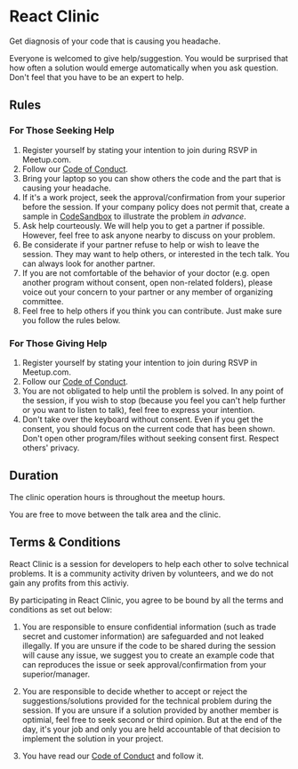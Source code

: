 
<ReactClinicDrawing></ReactClinicDrawing>

# React Clinic

Get diagnosis of your code that is causing you headache.

Everyone is welcomed to give help/suggestion. You would be surprised that how often a solution would emerge automatically when you ask question. Don't feel that you have to be an expert to help.

## Rules

### For Those Seeking Help

1. Register yourself by stating your intention to join during RSVP in Meetup.com.
1. Follow our [Code of Conduct][coc].
1. Bring your laptop so you can show others the code and the part that is causing your headache.
1. If it's a work project, seek the approval/confirmation from your superior before the session. If your company policy does not permit that, create a sample in [CodeSandbox](https://codesandbox.io/) to illustrate the problem _in advance_.
1. Ask help courteously. We will help you to get a partner if possible. However, feel free to ask anyone nearby to discuss on your problem.
1. Be considerate if your partner refuse to help or wish to leave the session. They may want to help others, or interested in the tech talk. You can always look for another partner.
1. If you are not comfortable of the behavior of your doctor (e.g. open another program without consent, open non-related folders), please voice out your concern to your partner or any member of organizing committee.
1. Feel free to help others if you think you can contribute. Just make sure you follow the rules below.

### For Those Giving Help

1. Register yourself by stating your intention to join during RSVP in Meetup.com.
1. Follow our [Code of Conduct][coc].
1. You are not obligated to help until the problem is solved. In any point of the session, if you wish to stop (because you feel you can't help further or you want to listen to talk), feel free to express your intention.
1. Don't take over the keyboard without consent. Even if you get the consent, you should focus on the current code that has been shown. Don't open other program/files without seeking consent first. Respect others' privacy.

## Duration

The clinic operation hours is throughout the meetup hours.

You are free to move between the talk area and the clinic.

## Terms & Conditions

React Clinic is a session for developers to help each other to solve technical problems. It is a community activity driven by volunteers, and we do not gain any profits from this activiy.

By participating in React Clinic, you agree to be bound by all the terms and conditions as set out below:

1. You are responsible to ensure confidential information (such as trade secret and customer information) are safeguarded and not leaked illegally. If you are unsure if the code to be shared during the session will cause any issue, we suggest you to create an example code that can reproduces the issue or seek approval/confirmation from your superior/manager.

1. You are responsible to decide whether to accept or reject the suggestions/solutions provided for the technical problem during the session. If you are unsure if a solution provided by another member is optimial, feel free to seek second or third opinion. But at the end of the day, it's your job and only you are held accountable of that decision to implement the solution in your project.

1. You have read our [Code of Conduct][coc] and follow it.

[coc]: /code-of-conduct
